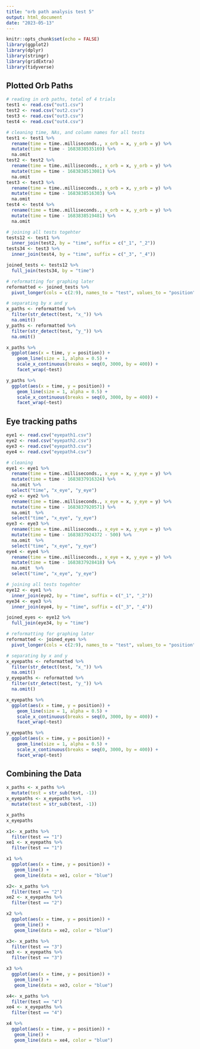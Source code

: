 ---
title: "orb path analysis test 5"
output: html_document
date: "2023-05-13"
---

```{r setup, include=FALSE}
knitr::opts_chunk$set(echo = FALSE)
library(ggplot2)
library(dplyr)
library(stringr)
library(gridExtra)
library(tidyverse)
```

## Plotted Orb Paths

```{r}
# reading in orb paths, total of 4 trials
test1 <- read.csv("out1.csv")
test2 <- read.csv("out2.csv")
test3 <- read.csv("out3.csv")
test4 <- read.csv("out4.csv")

# cleaning time, NAs, and column names for all tests
test1 <- test1 %>%
  rename(time = time..milliseconds., x_orb = x, y_orb = y) %>%
  mutate(time = time - 1683838535169) %>%
  na.omit
test2 <- test2 %>%
  rename(time = time..milliseconds., x_orb = x, y_orb = y) %>%
  mutate(time = time - 1683838513081) %>%
  na.omit
test3 <- test3 %>%
  rename(time = time..milliseconds., x_orb = x, y_orb = y) %>%
  mutate(time = time - 1683838516303) %>%
  na.omit
test4 <- test4 %>%
  rename(time = time..milliseconds., x_orb = x, y_orb = y) %>%
  mutate(time = time - 1683838519481) %>%
  na.omit

# joining all tests togehter
tests12 <- test1 %>%
  inner_join(test2, by = "time", suffix = c("_1", "_2")) 
tests34 <- test3 %>%
  inner_join(test4, by = "time", suffix = c("_3", "_4"))

joined_tests <- tests12 %>%
  full_join(tests34, by = "time")

# reformatting for graphing later
reformatted <- joined_tests %>%
  pivot_longer(cols = c(2:9), names_to = "test", values_to = "position")

# separating by x and y
x_paths <- reformatted %>%
  filter(str_detect(test, "x_")) %>%
  na.omit() 
y_paths <- reformatted %>%
  filter(str_detect(test, "y_")) %>%
  na.omit()

x_paths %>% 
  ggplot(aes(x = time, y = position)) + 
    geom_line(size = 1, alpha = 0.5) +
    scale_x_continuous(breaks = seq(0, 3000, by = 400)) +
    facet_wrap(~test)

y_paths %>%
  ggplot(aes(x = time, y = position)) + 
    geom_line(size = 1, alpha = 0.5) +
    scale_x_continuous(breaks = seq(0, 3000, by = 400)) +
    facet_wrap(~test)
```

## Eye tracking paths
```{r}
eye1 <- read.csv("eyepath1.csv")
eye2 <- read.csv("eyepath2.csv")
eye3 <- read.csv("eyepath3.csv")
eye4 <- read.csv("eyepath4.csv")

# cleaning
eye1 <- eye1 %>%
  rename(time = time..milliseconds., x_eye = x, y_eye = y) %>%
  mutate(time = time - 1683837916324) %>%
  na.omit %>%
  select("time", "x_eye", "y_eye")
eye2 <- eye2 %>%
  rename(time = time..milliseconds., x_eye = x, y_eye = y) %>%
  mutate(time = time - 1683837920571) %>%
  na.omit  %>%
  select("time", "x_eye", "y_eye")
eye3 <- eye3 %>%
  rename(time = time..milliseconds., x_eye = x, y_eye = y) %>%
  mutate(time = time - 1683837924372 - 500) %>%
  na.omit  %>%
  select("time", "x_eye", "y_eye")
eye4 <- eye4 %>%
  rename(time = time..milliseconds., x_eye = x, y_eye = y) %>%
  mutate(time = time - 1683837928418) %>%
  na.omit  %>%
  select("time", "x_eye", "y_eye")

# joining all tests togehter
eye12 <- eye1 %>%
  inner_join(eye2, by = "time", suffix = c("_1", "_2")) 
eye34 <- eye3 %>%
  inner_join(eye4, by = "time", suffix = c("_3", "_4"))

joined_eyes <- eye12 %>%
  full_join(eye34, by = "time")

# reformatting for graphing later
reformatted <- joined_eyes %>%
  pivot_longer(cols = c(2:9), names_to = "test", values_to = "position")

# separating by x and y
x_eyepaths <- reformatted %>%
  filter(str_detect(test, "x_")) %>%
  na.omit() 
y_eyepaths <- reformatted %>%
  filter(str_detect(test, "y_")) %>%
  na.omit()

x_eyepaths %>% 
  ggplot(aes(x = time, y = position)) + 
    geom_line(size = 1, alpha = 0.5) +
    scale_x_continuous(breaks = seq(0, 3000, by = 400)) +
    facet_wrap(~test)

y_eyepaths %>%
  ggplot(aes(x = time, y = position)) + 
    geom_line(size = 1, alpha = 0.5) +
    scale_x_continuous(breaks = seq(0, 3000, by = 400)) +
    facet_wrap(~test)
```
## Combining the Data
```{r}
x_paths <- x_paths %>%
  mutate(test = str_sub(test, -1))
x_eyepaths <- x_eyepaths %>%
  mutate(test = str_sub(test, -1))

x_paths
x_eyepaths

x1<- x_paths %>%
  filter(test == "1")
xe1 <- x_eyepaths %>%
  filter(test == "1") 

x1 %>%
  ggplot(aes(x = time, y = position)) + 
   geom_line() +
   geom_line(data = xe1, color = "blue")

x2<- x_paths %>%
  filter(test == "2")
xe2 <- x_eyepaths %>%
  filter(test == "2")

x2 %>%
  ggplot(aes(x = time, y = position)) + 
   geom_line() +
   geom_line(data = xe2, color = "blue")

x3<- x_paths %>%
  filter(test == "3")
xe3 <- x_eyepaths %>%
  filter(test == "3") 

x3 %>%
  ggplot(aes(x = time, y = position)) + 
   geom_line() +
   geom_line(data = xe3, color = "blue")

x4<- x_paths %>%
  filter(test == "4")
xe4 <- x_eyepaths %>%
  filter(test == "4")

x4 %>%
  ggplot(aes(x = time, y = position)) + 
   geom_line() +
   geom_line(data = xe4, color = "blue")


```



